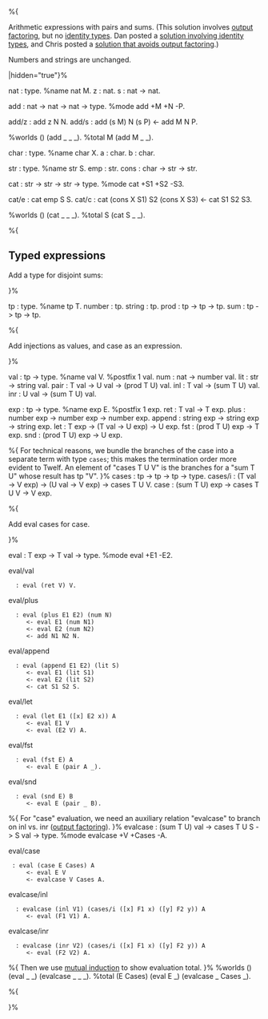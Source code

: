 %{

{{Summer school 2008
  |prev=Typed arithmetic expressions
  |prevname=Typed arithmetic expressions
  |nonext=
}}

Arithmetic expressions with pairs and sums.  (This solution involves [[output factoring]], but no [[Equality|identity types]].  Dan posted a [[Summer_school_2008:Typed_arithmetic_expressions_with_sums|solution involving identity types]], and Chris posted a [[Summer_school_2008:Alternate_typed_arithmetic_expressions_with_sums|solution that avoids output factoring]].)

Numbers and strings are unchanged.

|hidden="true"}%

nat : type.             %name nat M.
z : nat.
s : nat -> nat.

add : nat -> nat -> nat -> type.
%mode add +M +N -P.

add/z : add z N N.
add/s : add (s M) N (s P) <- add M N P.

%worlds () (add _ _ _).
%total M (add M _ _).

char : type.				%name char X.
a : char.
b : char.

str : type.				%name str S.
emp : str.
cons : char -> str -> str.

cat : str -> str -> str -> type.
%mode cat +S1 +S2 -S3.

cat/e : cat emp S S.
cat/c : cat (cons X S1) S2 (cons X S3) <- cat S1 S2 S3.

%worlds () (cat _ _ _).
%total S (cat S _ _).

%{

== Typed expressions ==

Add a type for disjoint sums:

}%

tp : type.				%name tp T.
number : tp.
string : tp.
prod   : tp -> tp -> tp.
sum    : tp -> tp -> tp.

%{

Add injections as values, and case as an expression.

}%

val : tp -> type.			%name val V.  %postfix 1 val.
num : nat -> number val.
lit : str -> string val.
pair : T val -> U val -> (prod T U) val.
inl : T val -> (sum T U) val.
inr : U val -> (sum T U) val.

exp : tp -> type.			%name exp E.  %postfix 1 exp.
ret : T val -> T exp.
plus : number exp -> number exp -> number exp.
append : string exp -> string exp -> string exp.
let : T exp -> (T val -> U exp) -> U exp.
fst : (prod T U) exp -> T exp.
snd : (prod T U) exp -> U exp.

%{
For technical reasons, we bundle the branches of the case into a separate term with type <tt>cases</tt>; this makes the termination order more evident to Twelf.  An element of "cases T U V" is the branches for a "sum T U" whose result has tp "V".
}%
cases : tp -> tp -> tp -> type.
cases/i : (T val -> V exp) -> (U val -> V exp) -> cases T U V.
case : (sum T U) exp -> cases T U V -> V exp.

%{

Add eval cases for case.

}%

eval : T exp -> T val -> type.
%mode eval +E1 -E2.

eval/val
   : eval (ret V) V.

eval/plus
   : eval (plus E1 E2) (num N)
      <- eval E1 (num N1)
      <- eval E2 (num N2)
      <- add N1 N2 N.

eval/append
   : eval (append E1 E2) (lit S)
      <- eval E1 (lit S1)
      <- eval E2 (lit S2)
      <- cat S1 S2 S.

eval/let
   : eval (let E1 ([x] E2 x)) A
      <- eval E1 V
      <- eval (E2 V) A.

eval/fst
   : eval (fst E) A
      <- eval E (pair A _).

eval/snd
   : eval (snd E) B
      <- eval E (pair _ B).

%{
For "case" evaluation, we need an auxiliary relation "evalcase" to branch on inl vs. inr ([[output factoring]]).
}%
evalcase : (sum T U) val -> cases T U S -> S val -> type.
%mode evalcase +V +Cases -A.

eval/case
  : eval (case E Cases) A
      <- eval E V
      <- evalcase V Cases A.

evalcase/inl
   : evalcase (inl V1) (cases/i ([x] F1 x) ([y] F2 y)) A
      <- eval (F1 V1) A.

evalcase/inr
   : evalcase (inr V2) (cases/i ([x] F1 x) ([y] F2 y)) A
      <- eval (F2 V2) A.

%{
Then we use [[mutual induction]] to show evaluation total.
}%
%worlds () (eval _ _) (evalcase _ _ _).
%total (E Cases) (eval E _) (evalcase _ Cases _).

%{

{{Summer school 2008
  |prev=Exercises 1
  |prevname=Exercises 1
  |nonext=
}}

}%